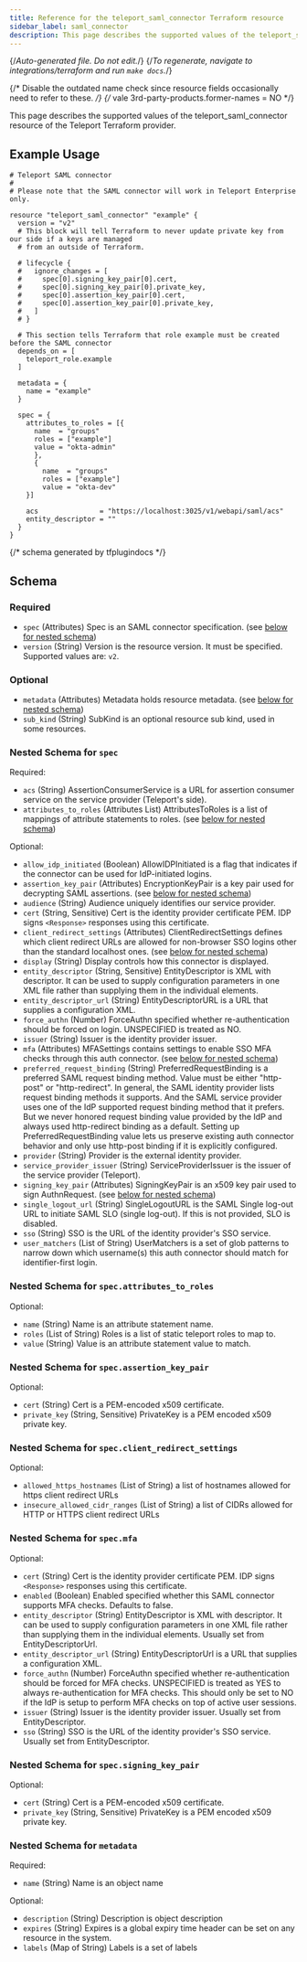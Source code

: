 ```yaml
---
title: Reference for the teleport_saml_connector Terraform resource
sidebar_label: saml_connector
description: This page describes the supported values of the teleport_saml_connector resource of the Teleport Terraform provider.
---
```


{/*Auto-generated file. Do not edit.*/}
{/*To regenerate, navigate to integrations/terraform and run `make docs`.*/}

{/* Disable the outdated name check since resource fields occasionally need
to refer to these. */}
{/* vale 3rd-party-products.former-names = NO */}

This page describes the supported values of the teleport_saml_connector resource of the Teleport Terraform provider.




## Example Usage

```hcl
# Teleport SAML connector
# 
# Please note that the SAML connector will work in Teleport Enterprise only.

resource "teleport_saml_connector" "example" {
  version = "v2"
  # This block will tell Terraform to never update private key from our side if a keys are managed 
  # from an outside of Terraform.

  # lifecycle {
  #   ignore_changes = [
  #     spec[0].signing_key_pair[0].cert,
  #     spec[0].signing_key_pair[0].private_key,
  #     spec[0].assertion_key_pair[0].cert,
  #     spec[0].assertion_key_pair[0].private_key,
  #   ]
  # }

  # This section tells Terraform that role example must be created before the SAML connector
  depends_on = [
    teleport_role.example
  ]

  metadata = {
    name = "example"
  }

  spec = {
    attributes_to_roles = [{
      name  = "groups"
      roles = ["example"]
      value = "okta-admin"
      },
      {
        name  = "groups"
        roles = ["example"]
        value = "okta-dev"
    }]

    acs               = "https://localhost:3025/v1/webapi/saml/acs"
    entity_descriptor = ""
  }
}
```

{/*  schema generated by tfplugindocs */}
## Schema

### Required

- `spec` (Attributes) Spec is an SAML connector specification. (see [below for nested schema](#nested-schema-for-spec))
- `version` (String) Version is the resource version. It must be specified. Supported values are: `v2`.

### Optional

- `metadata` (Attributes) Metadata holds resource metadata. (see [below for nested schema](#nested-schema-for-metadata))
- `sub_kind` (String) SubKind is an optional resource sub kind, used in some resources.

### Nested Schema for `spec`

Required:

- `acs` (String) AssertionConsumerService is a URL for assertion consumer service on the service provider (Teleport's side).
- `attributes_to_roles` (Attributes List) AttributesToRoles is a list of mappings of attribute statements to roles. (see [below for nested schema](#nested-schema-for-specattributes_to_roles))

Optional:

- `allow_idp_initiated` (Boolean) AllowIDPInitiated is a flag that indicates if the connector can be used for IdP-initiated logins.
- `assertion_key_pair` (Attributes) EncryptionKeyPair is a key pair used for decrypting SAML assertions. (see [below for nested schema](#nested-schema-for-specassertion_key_pair))
- `audience` (String) Audience uniquely identifies our service provider.
- `cert` (String, Sensitive) Cert is the identity provider certificate PEM. IDP signs `<Response>` responses using this certificate.
- `client_redirect_settings` (Attributes) ClientRedirectSettings defines which client redirect URLs are allowed for non-browser SSO logins other than the standard localhost ones. (see [below for nested schema](#nested-schema-for-specclient_redirect_settings))
- `display` (String) Display controls how this connector is displayed.
- `entity_descriptor` (String, Sensitive) EntityDescriptor is XML with descriptor. It can be used to supply configuration parameters in one XML file rather than supplying them in the individual elements.
- `entity_descriptor_url` (String) EntityDescriptorURL is a URL that supplies a configuration XML.
- `force_authn` (Number) ForceAuthn specified whether re-authentication should be forced on login. UNSPECIFIED is treated as NO.
- `issuer` (String) Issuer is the identity provider issuer.
- `mfa` (Attributes) MFASettings contains settings to enable SSO MFA checks through this auth connector. (see [below for nested schema](#nested-schema-for-specmfa))
- `preferred_request_binding` (String) PreferredRequestBinding is a preferred SAML request binding method. Value must be either "http-post" or "http-redirect". In general, the SAML identity provider lists request binding methods it supports. And the SAML service provider uses one of the IdP supported request binding method that it prefers. But we never honored request binding value provided by the IdP and always used http-redirect binding as a default. Setting up PreferredRequestBinding value lets us preserve existing auth connector behavior and only use http-post binding if it is explicitly configured.
- `provider` (String) Provider is the external identity provider.
- `service_provider_issuer` (String) ServiceProviderIssuer is the issuer of the service provider (Teleport).
- `signing_key_pair` (Attributes) SigningKeyPair is an x509 key pair used to sign AuthnRequest. (see [below for nested schema](#nested-schema-for-specsigning_key_pair))
- `single_logout_url` (String) SingleLogoutURL is the SAML Single log-out URL to initiate SAML SLO (single log-out). If this is not provided, SLO is disabled.
- `sso` (String) SSO is the URL of the identity provider's SSO service.
- `user_matchers` (List of String) UserMatchers is a set of glob patterns to narrow down which username(s) this auth connector should match for identifier-first login.

### Nested Schema for `spec.attributes_to_roles`

Optional:

- `name` (String) Name is an attribute statement name.
- `roles` (List of String) Roles is a list of static teleport roles to map to.
- `value` (String) Value is an attribute statement value to match.


### Nested Schema for `spec.assertion_key_pair`

Optional:

- `cert` (String) Cert is a PEM-encoded x509 certificate.
- `private_key` (String, Sensitive) PrivateKey is a PEM encoded x509 private key.


### Nested Schema for `spec.client_redirect_settings`

Optional:

- `allowed_https_hostnames` (List of String) a list of hostnames allowed for https client redirect URLs
- `insecure_allowed_cidr_ranges` (List of String) a list of CIDRs allowed for HTTP or HTTPS client redirect URLs


### Nested Schema for `spec.mfa`

Optional:

- `cert` (String) Cert is the identity provider certificate PEM. IDP signs `<Response>` responses using this certificate.
- `enabled` (Boolean) Enabled specified whether this SAML connector supports MFA checks. Defaults to false.
- `entity_descriptor` (String) EntityDescriptor is XML with descriptor. It can be used to supply configuration parameters in one XML file rather than supplying them in the individual elements. Usually set from EntityDescriptorUrl.
- `entity_descriptor_url` (String) EntityDescriptorUrl is a URL that supplies a configuration XML.
- `force_authn` (Number) ForceAuthn specified whether re-authentication should be forced for MFA checks. UNSPECIFIED is treated as YES to always re-authentication for MFA checks. This should only be set to NO if the IdP is setup to perform MFA checks on top of active user sessions.
- `issuer` (String) Issuer is the identity provider issuer. Usually set from EntityDescriptor.
- `sso` (String) SSO is the URL of the identity provider's SSO service. Usually set from EntityDescriptor.


### Nested Schema for `spec.signing_key_pair`

Optional:

- `cert` (String) Cert is a PEM-encoded x509 certificate.
- `private_key` (String, Sensitive) PrivateKey is a PEM encoded x509 private key.



### Nested Schema for `metadata`

Required:

- `name` (String) Name is an object name

Optional:

- `description` (String) Description is object description
- `expires` (String) Expires is a global expiry time header can be set on any resource in the system.
- `labels` (Map of String) Labels is a set of labels
